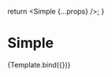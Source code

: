 


<Meta
  title="react-select-fetch/Simple"
  component={SelectFetch}
  argTypes={argTypes}
/>

  return <Simple {...props} />;
}

# Simple

<Story name="Simple">
  {Template.bind({})}
</Story>
